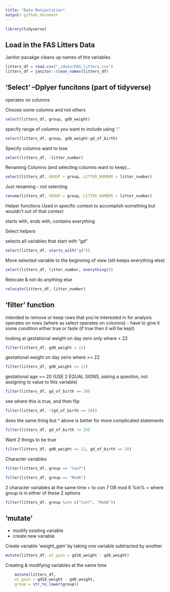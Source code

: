 ```yaml
---
title: "Data Manipulation"
output: github_document
---
```


```r
library(tidyverse)
```


## Load in the FAS Litters Data
  Janitor pacakge cleans up names of the variables
  
```r
litters_df = read.csv("./data/FAS_litters.csv")
litters_df = janitor::clean_names(litters_df)
```

## 'Select' --Dplyer funcitons (part of tidyverse)
  operates on columns

Choose some columns and not others

```r
select(litters_df, group, gd0_weight)
```

specify range of columns you want to include using ':'

```r
select(litters_df, group, gd0_weight:gd_of_birth)
```

Specify columns want to lose
```r
select(litters_df, -litter_number)
```

Renaming Columns (and selecting columns want to keep)...
```r
select(litters_df, GROUP = group, LITTER_NUMBER = litter_number)
```

Just renaming - not selecting
```r
rename(litters_df, GROUP = group, LITTER_NUMBER = litter_number)
```

Helper functions 
  Used in specific context to accomplish something but wouldn't   out of that context 
  
  starts with, ends with, contains everything
  
  Select helpers
  
  selects all variables that start with "gd" 
```r
select(litters_df, starts_with("gd"))
```

Move selected variable to the beginning of view (stil keeps everything else)
```r
select(litters_df, litter_number, everything())
```

Relocate & not do anything else 
```r
relocate(litters_df, litter_number)
```

## 'filter' function
  intended to remove or keep rows that you're interested in for    analysis
  operates on rows (where as select operates on columns)
  - have to give it some condition
     either true or fasle (if true then it will be kept)
 
 looking at gestational weight on day zero only where < 22 
```r
filter(litters_df, gd0_weight < 22)
```

  gestational weight on day zerio where >= 22

```r
filter(litters_df, gd0_weight >= 22)
```

gestational age == 20 (USE 2 EQUAL SIGNS, asking a question, not assigning to value to this variable)

```r
filter(litters_df, gd_of_birth == 20)
```


see where this is true, and then flip
```r
filter(litters_df, !(gd_of_birth == 20))
```

does the same thing but ^ above is better for more complicated statements
```r
filter(litters_df, gd_of_birth != 20)
```


Want 2 things to be true
```r
filter(litters_df, gd0_weight >= 22, gd_of_birth == 20)
```

Character variables
```r
filter(litters_df, group == "Con7")
```

```r
filter(litters_df, group == "Mod8")
```

2 character variables at the same time = to con 7 OR mod 8 
  %in% = where group is in either of these 2 options
```r
filter(litters_df, group %in% c("Con7", "Mod8"))
```

## 'mutate'
- modify existing variable
- create new variable 

Create variable 'weight_gain' by taking one variable subtracted by another 

```r
mutate(litters_df, wt_gain = gd18_weight - gd0_weight)
```

Creating & modifying variables at the same time
```r
    mutate(litters_df,
    wt_gain = gd18_weight - gd0_weight,
    group = str_to_lower(group))
```



